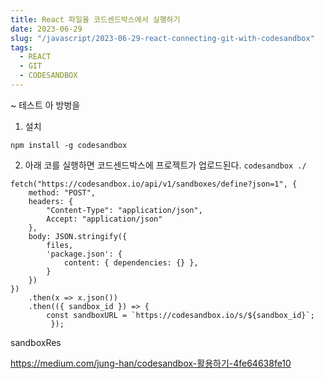 ```yaml
---
title: React 파일을 코드센드박스에서 실행하기
date: 2023-06-29
slug: "/javascript/2023-06-29-react-connecting-git-with-codesandbox"
tags:
  - REACT
  - GIT
  - CODESANDBOX
---
```



~ 테스트 아 방벙을 
1. 설치

` npm install -g codesandbox `

2. 아래 코를 실행하면 코드센드박스에 프로젝트가 업로드된다. 
`codesandbox ./`


```
fetch("https://codesandbox.io/api/v1/sandboxes/define?json=1", {
    method: "POST",
    headers: {
        "Content-Type": "application/json",
        Accept: "application/json"
    },
    body: JSON.stringify({
        files,
        'package.json': {
            content: { dependencies: {} },
        }
    })
})
    .then(x => x.json())
    .then(({ sandbox_id }) => {
        const sandboxURL = `https://codesandbox.io/s/${sandbox_id}`;
         });
```
sandboxRes


https://medium.com/jung-han/codesandbox-활용하기-4fe64638fe10
